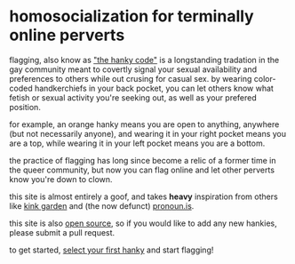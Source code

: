 

# homo&shy;socialization for terminally online perverts

<DropCap>f</DropCap>lagging, also know as ["the hanky
code"](https://en.wikipedia.org/wiki/Handkerchief_code) is a longstanding
tradation in the gay community meant to covertly signal your sexual availability
and preferences to others while out crusing for casual sex. by wearing
color-coded handkerchiefs in your back pocket, you can let others know what
fetish or sexual activity you're seeking out, as well as your prefered position.

for example, an orange hanky means you are open to anything, anywhere (but not necessarily anyone), and wearing it in your right pocket means you are a top, while wearing it in your left pocket means you are a bottom.

the practice of flagging has long since become a relic of a former time in the queer community, but now you can flag online and let other perverts know you're down to clown.

this site is almost entirely a goof, and takes **heavy** inspiration from others like [kink garden](https://kink.garden) and (the now defunct) [pronoun.is](https://github.com/witch-house/pronoun.is).

this site is also [open source](https://github.com/thedoomshine/flagging), so if you would like to add any new hankies, please submit a pull request.

to get started, [select your first hanky](/h) and start flagging!
